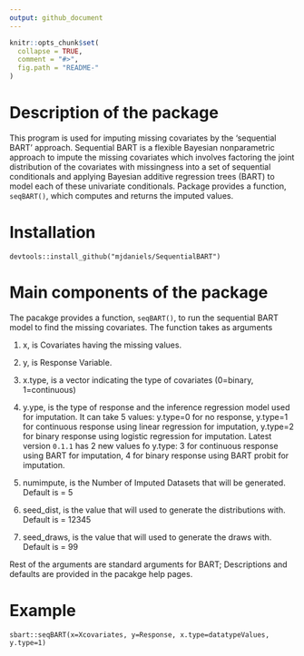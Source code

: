 ```yaml
---
output: github_document
---
```


<!-- README.md is generated from README.Rmd. Please edit that file -->

```r
knitr::opts_chunk$set(
  collapse = TRUE,
  comment = "#>",
  fig.path = "README-"
)
```
# Description of the package

This program is used for imputing missing covariates by the 'sequential BART' approach. Sequential BART is a flexible Bayesian nonparametric approach to impute the missing covariates which involves factoring the joint distribution of the covariates with missingness into a set of sequential conditionals and applying Bayesian additive regression trees (BART) to model each of these univariate conditionals. Package provides a function, `seqBART()`, which computes and returns the imputed values.

# Installation 

`devtools::install_github("mjdaniels/SequentialBART")`

# Main components of the package

The pacakge provides a function, `seqBART()`, to run the sequential BART model to find the missing covariates. The function takes as arguments

1. x, is Covariates having the missing values. 

2. y, is Response Variable.

3. x.type, is a vector indicating the type of covariates (0=binary, 1=continuous)

4. y.ype, is the type of response and the inference regression model used for imputation. It can take 5 values: y.type=0 for no response, y.type=1 for continuous response using linear regression for imputation, y.type=2 for binary response using logistic regression for imputation. Latest version `0.1.1` has 2 new values fo y.type: 3 for continuous response using BART for imputation, 4 for binary response using BART probit for imputation.

5. numimpute, is the Number of Imputed Datasets that will be generated. Default is = 5

6. seed_dist, is the value that will used to generate the distributions with. Default is = 12345

7. seed_draws, is the value that will used to generate the draws with. Default is = 99


Rest of the arguments are standard arguments for BART; Descriptions and defaults are provided in the pacakge help pages.
 

# Example


`sbart::seqBART(x=Xcovariates, y=Response, x.type=datatypeValues, y.type=1)`


